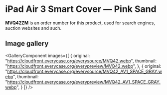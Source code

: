 
# iPad Air 3 Smart Cover — Pink Sand

<Callout type='info' emoji='👉🏻'>**MVQ42ZM** is an order number for this product, used for search engines, auction websites and such.</Callout>

## Image gallery

<GalleryComponent
    images={[
      {
        original: "https://cloudfront.everycase.org/everysource/MVQ42.webp",
        thumbnail: "https://cloudfront.everycase.org/everypreview/MVQ42.webp",
      },
      {
        original: "https://cloudfront.everycase.org/everysource/MVQ42_AV1_SPACE_GRAY.webp",
        thumbnail: "https://cloudfront.everycase.org/everypreview/MVQ42_AV1_SPACE_GRAY.webp",
      }
    ]}
  />
